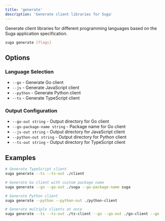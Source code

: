 ```yaml
---
title: 'generate'
description: 'Generate client libraries for Suga'
---
```


Generate client libraries for different programming languages based on the Suga application specification.

```bash
suga generate [flags]
```

## Options

### Language Selection
- `--go` - Generate Go client
- `--js` - Generate JavaScript client
- `--python` - Generate Python client
- `--ts` - Generate TypeScript client

### Output Configuration
- `--go-out string` - Output directory for Go client
- `--go-package-name string` - Package name for Go client
- `--js-out string` - Output directory for JavaScript client
- `--python-out string` - Output directory for Python client
- `--ts-out string` - Output directory for TypeScript client

## Examples

```bash
# Generate TypeScript client
suga generate --ts --ts-out ./client

# Generate Go client with custom package name
suga generate --go --go-out ./suga --go-package-name suga

# Generate Python client
suga generate --python --python-out ./python-client

# Generate multiple clients at once
suga generate --ts --ts-out ./ts-client --go --go-out ./go-client --go-package-name suga
```